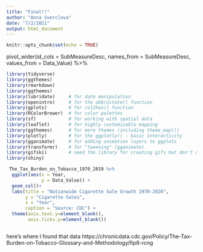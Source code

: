 ```yaml
---
title: "Final!!"
author: "Anna Sverclova"
date: "7/2/2021"
output: html_document
---
```


```r
knitr::opts_chunk$set(echo = TRUE)
```

  pivot_wider(id_cols = SubMeasureDesc,
              names_from = SubMeasureDesc,
              values_from = Data_Value) %>% 



  
```r
library(tidyverse)
library(ggthemes)
library(rmarkdown)
library(ggthemes)
library(lubridate)     # for date manipulation
library(openintro)     # for the abbr2state() function
library(gplots)        # for col2hex() function
library(RColorBrewer)  # for color palettes
library(sf)            # for working with spatial data
library(leaflet)       # for highly customizable mapping
library(ggthemes)      # for more themes (including theme_map())
library(plotly)        # for the ggplotly() - basic interactivity
library(gganimate)     # for adding animation layers to ggplots
library(transformr)    # for "tweening" (gganimate)
library(gifski)        # need the library for creating gifs but don't need to load each time
library(shiny)   

```


```r
 The_Tax_Burden_on_Tobacco_1970_2019 %>% 
  ggplot(aes(x = Year, 
             y = Data_Value)) +
  geom_col()+
  labs(title = "Nationwide Cigarette Sale Growth 1970-2020", 
       y = "Cigarette Sales", 
       x = "Year", 
       caption = "Source: CDC") + 
  theme(axis.text.y=element_blank(),
        axis.ticks.y=element_blank())
```

```r

```


here's where I found that data 
https://chronicdata.cdc.gov/Policy/The-Tax-Burden-on-Tobacco-Glossary-and-Methodology/fip8-rcng


